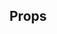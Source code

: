 
<Meta title="Task" component={Task} />

<Preview>
    <Story name="default">
        <Widget shadow="medium">
            <Task
                type={text("type", "quiz")}
                className={text("class name", "English")}
                teacherName={text("teach name", "Colton Travers")}
                taskName={text("task name", "Spelling List")}
                taskDueDate={text("task due date", dayjs().toISOString())}
                taskStatus={number("task status", 50)}
            />
        </Widget>
    </Story>
</Preview>

## Props

<Props of={Task} />

